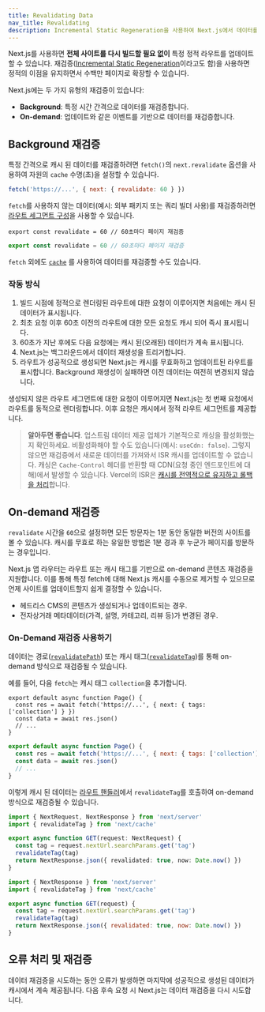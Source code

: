 ```yaml
---
title: Revalidating Data
nav_title: Revalidating
description: Incremental Static Regeneration을 사용하여 Next.js에서 데이터를 재검증하는 방법에 대해 알아보세요.
---
```


Next.js를 사용하면 **전체 사이트를 다시 빌드할 필요 없이** 특정 정적 라우트를 업데이트할 수 있습니다. 재검증([Incremental Static Regeneration](/docs/pages/building-your-application/data-fetching/incremental-static-regeneration)이라고도 함)을 사용하면 정적의 이점을 유지하면서 수백만 페이지로 확장할 수 있습니다.

Next.js에는 두 가지 유형의 재검증이 있습니다:

- **Background**: 특정 시간 간격으로 데이터를 재검증합니다.
- **On-demand**: 업데이트와 같은 이벤트를 기반으로 데이터를 재검증합니다.

## Background 재검증

특정 간격으로 캐시 된 데이터를 재검증하려면 `fetch()`의 `next.revalidate` 옵션을 사용하여 자원의 `cache` 수명(초)을 설정할 수 있습니다.

```js
fetch('https://...', { next: { revalidate: 60 } })
```

`fetch`를 사용하지 않는 데이터(예시: 외부 패키지 또는 쿼리 빌더 사용)를 재검증하려면 [라우트 세그먼트 구성](/docs/app/api-reference/file-conventions/route-segment-config#revalidate)을 사용할 수 있습니다.

```tsx filename="app/page.tsx" switcher
export const revalidate = 60 // 60초마다 페이지 재검증
```

```jsx filename="app/page.js" switcher
export const revalidate = 60 // 60초마다 페이지 재검증
```

`fetch` 외에도 [`cache`](/docs/app/building-your-application/data-fetching/caching#per-request-caching) 를 사용하여 데이터를 재검증할 수도 있습니다.

### 작동 방식

1. 빌드 시점에 정적으로 렌더링된 라우트에 대한 요청이 이루어지면 처음에는 캐시 된 데이터가 표시됩니다.
2. 최초 요청 이후 60초 이전의 라우트에 대한 모든 요청도 캐시 되어 즉시 표시됩니다.
3. 60초가 지난 후에도 다음 요청에는 캐시 된(오래된) 데이터가 계속 표시됩니다.
4. Next.js는 백그라운드에서 데이터 재생성을 트리거합니다.
5. 라우트가 성공적으로 생성되면 Next.js는 캐시를 무효화하고 업데이트된 라우트를 표시합니다. Background 재생성이 실패하면 이전 데이터는 여전히 변경되지 않습니다.

생성되지 않은 라우트 세그먼트에 대한 요청이 이루어지면 Next.js는 첫 번째 요청에서 라우트를 동적으로 렌더링합니다. 이후 요청은 캐시에서 정적 라우트 세그먼트를 제공합니다.

> **알아두면 좋습니다**. 업스트림 데이터 제공 업체가 기본적으로 캐싱을 활성화했는지 확인하세요. 비활성화해야 할 수도 있습니다(예시: `useCdn: false`). 그렇지 않으면 재검증에서 새로운 데이터를 가져와서 ISR 캐시를 업데이트할 수 없습니다. 캐싱은 `Cache-Control` 헤더를 반환할 때 CDN(요청 중인 엔드포인트에 대해)에서 발생할 수 있습니다. Vercel의 ISR은 [캐시를 전역적으로 유지하고 롤백을 처리](https://vercel.com/docs/concepts/incremental-static-regeneration/overview)합니다.

## On-demand 재검증

`revalidate` 시간을 `60`으로 설정하면 모든 방문자는 1분 동안 동일한 버전의 사이트를 볼 수 있습니다. 캐시를 무효로 하는 유일한 방법은 1분 경과 후 누군가 페이지를 방문하는 경우입니다.

Next.js 앱 라우터는 라우트 또는 캐시 태그를 기반으로 on-demand 콘텐츠 재검증을 지원합니다. 이를 통해 특정 fetch에 대해 Next.js 캐시를 수동으로 제거할 수 있으므로 언제 사이트를 업데이트할지 쉽게 결정할 수 있습니다.

- 헤드리스 CMS의 콘텐츠가 생성되거나 업데이트되는 경우.
- 전자상거래 메타데이터(가격, 설명, 카테고리, 리뷰 등)가 변경된 경우.

### On-Demand 재검증 사용하기

데이터는 경로([`revalidatePath`](/docs/app/api-reference/functions/revalidatePath)) 또는 캐시 태그([`revalidateTag`](/docs/app/api-reference/functions/revalidateTag))를 통해 on-demand 방식으로 재검증될 수 있습니다.

예를 들어, 다음 `fetch`는 캐시 태그 `collection`을 추가합니다.

```tsx filename="app/page.tsx" switcher
export default async function Page() {
  const res = await fetch('https://...', { next: { tags: ['collection'] } })
  const data = await res.json()
  // ...
}
```

```jsx filename="app/page.js" switcher
export default async function Page() {
  const res = await fetch('https://...', { next: { tags: ['collection'] } })
  const data = await res.json()
  // ...
}
```

이렇게 캐시 된 데이터는 [라우트 핸들러](/docs/app/building-your-application/routing/router-handlers)에서 `revalidateTag`를 호출하여 on-demand 방식으로 재검증될 수 있습니다.

```ts filename="app/api/revalidate/route.ts" switcher
import { NextRequest, NextResponse } from 'next/server'
import { revalidateTag } from 'next/cache'

export async function GET(request: NextRequest) {
  const tag = request.nextUrl.searchParams.get('tag')
  revalidateTag(tag)
  return NextResponse.json({ revalidated: true, now: Date.now() })
}
```

```js filename="app/api/revalidate/route.js" switcher
import { NextResponse } from 'next/server'
import { revalidateTag } from 'next/cache'

export async function GET(request) {
  const tag = request.nextUrl.searchParams.get('tag')
  revalidateTag(tag)
  return NextResponse.json({ revalidated: true, now: Date.now() })
}
```

## 오류 처리 및 재검증

데이터 재검증을 시도하는 동안 오류가 발생하면 마지막에 성공적으로 생성된 데이터가 캐시에서 계속 제공됩니다. 다음 후속 요청 시 Next.js는 데이터 재검증을 다시 시도합니다.
